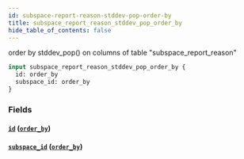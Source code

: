 ```yaml
---
id: subspace-report-reason-stddev-pop-order-by
title: subspace_report_reason_stddev_pop_order_by
hide_table_of_contents: false
---
```



order by stddev_pop() on columns of table "subspace_report_reason"

```graphql
input subspace_report_reason_stddev_pop_order_by {
  id: order_by
  subspace_id: order_by
}
```


### Fields

#### [`id`](#) ([`order_by`](../enums/order-by))




#### [`subspace_id`](#) ([`order_by`](../enums/order-by))






